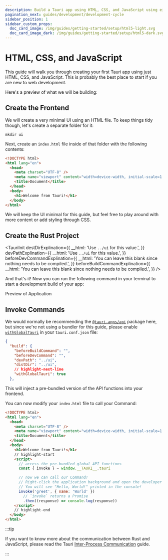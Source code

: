 ```yaml
---
description: Build a Tauri app using HTML, CSS, and JavaScript using either Node or Cargo
pagination_next: guides/development/development-cycle
sidebar_position: 1
sidebar_custom_props:
  doc_card_image: /img/guides/getting-started/setup/html5-light.svg
  doc_card_image_dark: /img/guides/getting-started/setup/html5-dark.svg
---
```



# HTML, CSS, and JavaScript

This guide will walk you through creating your first Tauri app using just HTML, CSS, and JavaScript. This is probably the best place to start if you are new to web development.

<Intro />

Here's a preview of what we will be building:

<Tabs groupId="platform">
  <TabItem value="desktop" label="Desktop" default>
    <ThemedImage
      alt="Preview of Application"
      sources={{
        light: desktopLightPreview,
        dark: desktopDarkPreview,
      }}
    />
  </TabItem>
  <TabItem value="android" label="Android">
    <ThemedImage
      alt="Preview of Application"
      sources={{
        light: androidLightPreview,
        dark: androidLightPreview,
      }}
    />
  </TabItem>
  <TabItem value="ios" label="iOS">
    <ThemedImage
      alt="Preview of Application"
      sources={{
        light: iosLightPreview,
        dark: iosLightPreview,
      }}
    />
  </TabItem>
</Tabs>

## Create the Frontend

We will create a very minimal UI using an HTML file. To keep things tidy though, let's create a separate folder for it:

```shell
mkdir ui
```

Next, create an `index.html` file inside of that folder with the following contents:

```html title=index.html
<!DOCTYPE html>
<html lang="en">
  <head>
    <meta charset="UTF-8" />
    <meta name="viewport" content="width=device-width, initial-scale=1.0" />
    <title>Document</title>
  </head>
  <body>
    <h1>Welcome from Tauri!</h1>
  </body>
</html>
```

We will keep the UI minimal for this guide, but feel free to play around with more content or add styling through CSS.

## Create the Rust Project

<TauriInit
  destDirExplination={{
    __html: 'Use <code>../ui</code> for this value.',
  }}
  devPathExplination={{
    __html: 'Use <code>../ui</code> for this value.',
  }}
  beforeDevCommandExplination={{
    __html: 'You can leave this blank since nothing needs to be compiled.',
  }}
  beforeBuildCommandExplination={{
    __html: 'You can leave this blank since nothing needs to be compiled.',
  }}
/>

And that's it! Now you can run the following command in your terminal to start a development build of your app:

<Command name="dev" />

Preview of Application

<Tabs groupId="platform">
  <TabItem value="desktop" label="Desktop" default>
    <ThemedImage
      alt="Development Progress"
      sources={{
        light: desktopLightProgress,
        dark: desktopDarkProgress,
      }}
    />
  </TabItem>
  <TabItem value="android" label="Android">
    <ThemedImage
      alt="Development Progress"
      sources={{
        light: androidLightPreview,
        dark: androidLightPreview,
      }}
    />
  </TabItem>
  <TabItem value="ios" label="iOS">
    <ThemedImage
      alt="Development Progress"
      sources={{
        light: iosLightPreview,
        dark: iosLightPreview,
      }}
    />
  </TabItem>
</Tabs>

## Invoke Commands

<Commands />

We would normally be recommending the [`@tauri-apps/api`] package here, but since we're not using a bundler for this guide, please enable [`withGlobalTauri`] in your `tauri.conf.json` file:

```json title=tauri.conf.json
{
  "build": {
    "beforeBuildCommand": "",
    "beforeDevCommand": "",
    "devPath": "../ui",
    "distDir": "../ui",
    // highlight-next-line
    "withGlobalTauri": true
  },
```

This will inject a pre-bundled version of the API functions into your frontend.

You can now modify your `index.html` file to call your Command:

```html title=index.html
<!DOCTYPE html>
<html lang="en">
  <head>
    <meta charset="UTF-8" />
    <meta name="viewport" content="width=device-width, initial-scale=1.0" />
    <title>Document</title>
  </head>
  <body>
    <h1>Welcome from Tauri!</h1>
    // highlight-start
    <script>
      // access the pre-bundled global API functions
      const { invoke } = window.__TAURI__.tauri

      // now we can call our Command!
      // Right-click the application background and open the developer tools.
      // You will see "Hello, World!" printed in the console!
      invoke('greet', { name: 'World' })
        // `invoke` returns a Promise
        .then((response) => console.log(response))
    </script>
    // highlight-end
  </body>
</html>
```

:::tip

If you want to know more about the communication between Rust and JavaScript, please read the Tauri [Inter-Process Communication][inter-process-communication] guide.

:::

[inter-process-communication]: ../../../references/architecture/inter-process-communication/readme.md
[cargo]: https://doc.rust-lang.org/cargo/
[prerequisites]: ../prerequisites/
[`withglobaltauri`]: ../../../api/config.md#buildconfig.withglobaltauri
[`@tauri-apps/api`]: ../../../api/js/
